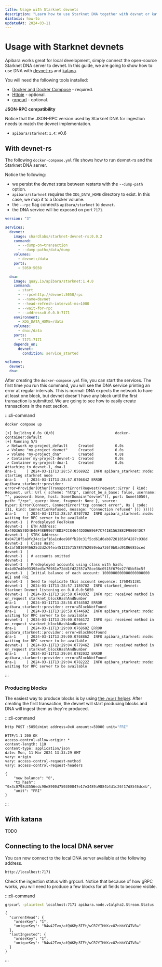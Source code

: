```yaml
---
title: Usage with Starknet devnets
description: "Learn how to use Starknet DNA together with devnet or katana for local development."
diataxis: how-to
updatedAt: 2024-03-11
---
```


# Usage with Starknet devnets

Apibara works great for local development, simply connect the open-source
Starknet DNA server to devnet. In this guide, we are going to show how to
use DNA with [devnet-rs](https://github.com/0xSpaceShard/starknet-devnet-rs)
and [katana](https://github.com/dojoengine/dojo/tree/main/crates/katana).

You will need the following tools installed:

- [Docker and Docker Compose](https://docs.docker.com/compose) - required.
- [Httpie](https://httpie.io/) - optional.
- [grpcurl](https://github.com/fullstorydev/grpcurl) - optional.

**JSON-RPC compatibility**

Notice that the JSON-RPC version used by Starknet DNA for ingestion needs to
match the devnet implementation.

- `apibara/starknet:1.4`: v0.6

## With devnet-rs

The following `docker-compose.yml` file shows how to run devnet-rs and the Starknet DNA
server.

Notice the following:

- we persist the devnet state between restarts with the `--dump-path` option.
- `apibara/starknet` requires the `XDG_DATA_HOME` directory to exist. In this case,
  we map it to a Docker volume.
- the `--rpc` flag connects `apibara/starknet` to `devnet`.
- the DNA service will be exposed on port `7171`.

```yaml [docker-compose.yml]
version: "3"

services:
  devnet:
    image: shardlabs/starknet-devnet-rs:0.0.2
    command:
      - --dump-on=transaction
      - --dump-path=/data/dump
    volumes:
      - devnet:/data
    ports:
      - 5050:5050

  dna:
    image: quay.io/apibara/starknet:1.4.0
    command:
      - start
      - --rpc=http://devnet:5050/rpc
      - --name=devnet
      - --head-refresh-interval-ms=1000
      - --wait-for-rpc
      - --address=0.0.0.0:7171
    environment:
      - XDG_DATA_HOME=/data
    volumes:
      - dna:/data
    ports:
      - 7171:7171
    depends_on:
      devnet:
        condition: service_started

volumes:
  devnet:
  dna:
```

After creating the `docker-compose.yml` file, you can start the services. The
first time you run this command, you will see the DNA service printing an error
at regular intervals. This is normal: DNA expects the network to have at least
one block, but devnet doesn't have any block until the first transaction is
submitted. We are going to see how to easily create transactions in the next section.

:::cli-command

```bash [Terminal]
docker compose up
```

```
[+] Building 0.0s (0/0)                            docker-container:default
[+] Running 5/5
 ✔ Network my-project_default     Created          0.0s
 ✔ Volume "my-project_devnet"     Created          0.0s
 ✔ Volume "my-project_dna"        Created          0.0s
 ✔ Container my-project-devnet-1  Created          0.0s
 ✔ Container my-project-dna-1     Created          0.0s
Attaching to devnet-1, dna-1
dna-1     | 2024-03-11T13:28:57.056892Z  INFO apibara_starknet::node: starting starknet node
dna-1     | 2024-03-11T13:28:57.070684Z ERROR apibara_starknet::provider: error=Provider(Other(TransportError(Reqwest(reqwest::Error { kind: Request, url: Url { scheme: "http", cannot_be_a_base: false, username: "", password: None, host: Some(Domain("devnet")), port: Some(5050), path: "/rpc", query: None, fragment: None }, source: hyper::Error(Connect, ConnectError("tcp connect error", Os { code: 111, kind: ConnectionRefused, message: "Connection refused" })) }))))
dna-1     | 2024-03-11T13:28:57.070770Z  INFO apibara_starknet::node: waiting for RPC server to be available
devnet-1  | Predeployed FeeToken
devnet-1  | ETH Address: 0x49D36570D4E46F48E99674BD3FCC84644DDD6B96F7C741B1562B82F9E004DC7
devnet-1  | STRK Address: 0x04718f5a0fc34cc1af16a1cdee98ffb20c31f5cd61d6ab07201858f4287c938d
devnet-1  | Class Hash: 0x3af5816946625d3d2c94ea451225715784762050eba736f0b0ad9186685bced
devnet-1  |
devnet-1  | # accounts omitted
devnet-1  |
devnet-1  | Predeployed accounts using class with hash: 0x4d07e40e93398ed3c76981e72dd1fd22557a78ce36c0515f679e27f0bb5bc5f
devnet-1  | Initial balance of each account: 1000000000000000000000 WEI and FRI
devnet-1  | Seed to replicate this account sequence: 1768451381
devnet-1  | 2024-03-11T13:28:57.118970Z  INFO starknet_devnet: Starknet Devnet listening on 0.0.0.0:5050
devnet-1  | 2024-03-11T13:28:58.074003Z  INFO rpc: received method in on_request starknet_blockHashAndNumber
dna-1     | 2024-03-11T13:28:58.074450Z ERROR apibara_starknet::provider: error=BlockNotFound
dna-1     | 2024-03-11T13:28:58.074469Z  INFO apibara_starknet::node: waiting for RPC server to be available
devnet-1  | 2024-03-11T13:29:00.076617Z  INFO rpc: received method in on_request starknet_blockHashAndNumber
dna-1     | 2024-03-11T13:29:00.076868Z ERROR apibara_starknet::provider: error=BlockNotFound
dna-1     | 2024-03-11T13:29:00.076886Z  INFO apibara_starknet::node: waiting for RPC server to be available
devnet-1  | 2024-03-11T13:29:04.077946Z  INFO rpc: received method in on_request starknet_blockHashAndNumber
dna-1     | 2024-03-11T13:29:04.078203Z ERROR apibara_starknet::provider: error=BlockNotFound
dna-1     | 2024-03-11T13:29:04.078222Z  INFO apibara_starknet::node: waiting for RPC server to be available
```

:::

### Producing blocks

The easiest way to produce blocks is by using [the `/mint`
helper](https://github.com/0xSpaceShard/starknet-devnet-rs?tab=readme-ov-file#mint-token).
After creating the first transaction, the devnet will start producing blocks and
DNA will ingest them as they're produced.

:::cli-command

```bash [Terminal]
http POST :5050/mint address=0x0 amount:=50000 unit="FRI"
```

```
HTTP/1.1 200 OK
access-control-allow-origin: *
content-length: 110
content-type: application/json
date: Mon, 11 Mar 2024 13:33:29 GMT
vary: origin
vary: access-control-request-method
vary: access-control-request-headers

{
    "new_balance": "0",
    "tx_hash": "0x4c0798d3556edc90e8900d750300047e17e3489a9884b4d1c26f17d8546dceb",
    "unit": "FRI"
}
```

:::

## With katana

TODO

## Connecting to the local DNA server

You can now connect to the local DNA server available at the following address.

```txt
http://localhost:7171
```

Check the ingestion status with grpcurl. Notice that because of how gRPC works,
you will need to produce a few blocks for all fields to become visible.

:::cli-command

```bash [Terminal]
grpcurl -plaintext localhost:7171 apibara.node.v1alpha2.Stream.Status
```

```
{
  "currentHead": {
    "orderKey": "1",
    "uniqueKey": "B4w42Tvx/afQWKMp3TFt/wCR7YIHKKzxOZnhbYC4TV0="
  },
  "lastIngested": {
    "orderKey": "1",
    "uniqueKey": "B4w42Tvx/afQWKMp3TFt/wCR7YIHKKzxOZnhbYC4TV0="
  }
}
```

:::
